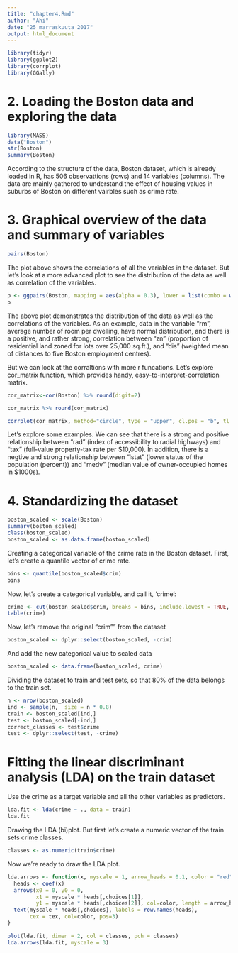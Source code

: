 ```yaml
---
title: "chapter4.Rmd"
author: "Ahi"
date: "25 marraskuuta 2017"
output: html_document
---
```


```r
library(tidyr)
library(ggplot2)
library(corrplot)
library(GGally)
```

# 2. Loading the Boston data and exploring the data

```r
library(MASS)
data("Boston")
str(Boston)
summary(Boston)
```

According to the structure of the data, Boston dataset, which is already loaded in R, has 506 observattions (rows) and 14 variables (columns). The data are mainly gathered to understand the effect of housing values in suburbs of Boston on different vairbles such as crime rate.  

# 3. Graphical overview of the data and summary of variables 

```r
pairs(Boston)
```

The plot above shows the correlations of all the variables in the dataset. But let's look at a more advanced plot to see the distribution of the data as well as correlation of the variables.

```r
p <- ggpairs(Boston, mapping = aes(alpha = 0.3), lower = list(combo = wrap("facethist", bins = 20)))
p
```

The above plot demonstrates the distribution of the data as well as the correlations of the variables. As an example, data in the variable "rm", average number of room per dwelling, have normal distribution, and there is a positive, and rather strong, correlation between "zn" (proportion of residential land zoned for lots over 25,000 sq.ft.), and "dis" (weighted mean of distances to five Boston employment centres).

But we can look at the corraltions with more r funcations. Let's explore cor_matrix function, which provides handy, easy-to-interpret-correlation matrix. 

```r
cor_matrix<-cor(Boston) %>% round(digit=2)

cor_matrix %>% round(cor_matrix)

corrplot(cor_matrix, method="circle", type = "upper", cl.pos = "b", tl.pos = "d", tl.cex = 0.6)
```

Let's explore some examples. We can see that there is a strong and positive relationship between "rad" (index of accessibility to radial highways) and "tax" (full-value property-tax rate per \$10,000). In addition, there is a negtive and strong relationship between "lstat" (lower status of the population (percent)) and "medv" (median value of owner-occupied homes in \$1000s). 

# 4. Standardizing the dataset

```r
boston_scaled <- scale(Boston)
summary(boston_scaled)
class(boston_scaled)
boston_scaled <- as.data.frame(boston_scaled)
```

Creating a categorical variable of the crime rate in the Boston dataset. First, let's create a quantile vector of crime rate.

```r
bins <- quantile(boston_scaled$crim)
bins
```

Now, let's create a categorical variable, and call it, 'crime':
```r
crime <- cut(boston_scaled$crim, breaks = bins, include.lowest = TRUE, c(label = "low", "med_low", "med_high", "high"))
table(crime)
```

Now, let's remove the original "crim"" from the dataset
```r
boston_scaled <- dplyr::select(boston_scaled, -crim)
```

And add the new categorical value to scaled data
```r
boston_scaled <- data.frame(boston_scaled, crime)
```

Dividing the dataset to train and test sets, so that 80% of the data belongs to the train set. 
```r
n <- nrow(boston_scaled)
ind <- sample(n,  size = n * 0.8)
train <- boston_scaled[ind,]
test <- boston_scaled[-ind,]
correct_classes <- test$crime
test <- dplyr::select(test, -crime)
```

# Fitting the linear discriminant analysis (LDA) on the train dataset 

Use the crime as a target variable and all the other variables as predictors.
```r
lda.fit <- lda(crime ~ ., data = train)
lda.fit
```

Drawing the LDA (bi)plot. But first let's create a numeric vector of the train sets crime classes.
```r
classes <- as.numeric(train$crime)
```

Now we're ready to draw the LDA plot.
```r
lda.arrows <- function(x, myscale = 1, arrow_heads = 0.1, color = "red", tex = 0.75, choices = c(1,2)){
  heads <- coef(x)
  arrows(x0 = 0, y0 = 0, 
         x1 = myscale * heads[,choices[1]], 
         y1 = myscale * heads[,choices[2]], col=color, length = arrow_heads)
  text(myscale * heads[,choices], labels = row.names(heads), 
       cex = tex, col=color, pos=3)
}

plot(lda.fit, dimen = 2, col = classes, pch = classes)
lda.arrows(lda.fit, myscale = 3)
```


